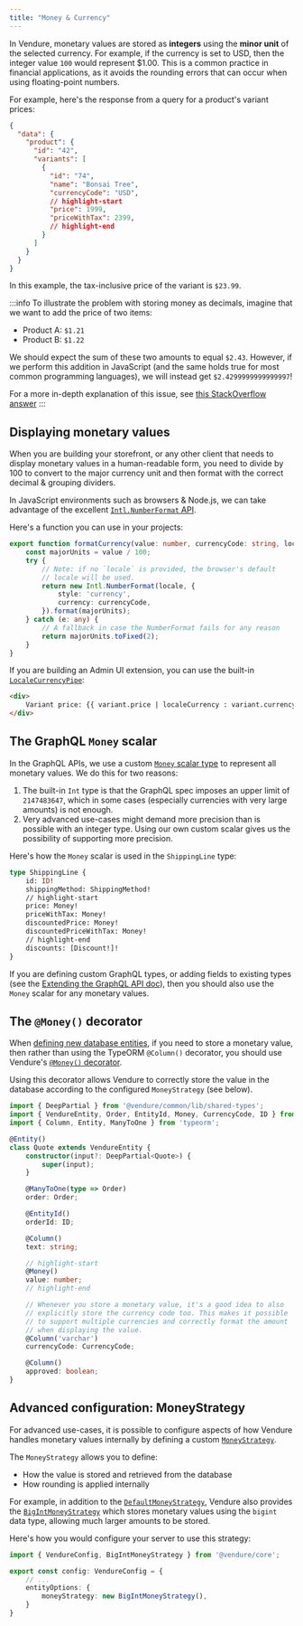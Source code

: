```yaml
---
title: "Money & Currency"
---
```


In Vendure, monetary values are stored as **integers** using the **minor unit** of the selected currency.
For example, if the currency is set to USD, then the integer value `100` would represent $1.00.
This is a common practice in financial applications, as it avoids the rounding errors that can occur when using floating-point numbers.

For example, here's the response from a query for a product's variant prices:

```json
{
  "data": {
    "product": {
      "id": "42",
      "variants": [
        {
          "id": "74",
          "name": "Bonsai Tree",
          "currencyCode": "USD",
          // highlight-start
          "price": 1999,
          "priceWithTax": 2399,
          // highlight-end
        }
      ]
    }
  }
}
```

In this example, the tax-inclusive price of the variant is `$23.99`.

:::info
To illustrate the problem with storing money as decimals, imagine that we want to add the price of two items:

- Product A: `$1.21`
- Product B: `$1.22`

We should expect the sum of these two amounts to equal `$2.43`. However, if we perform this addition in JavaScript (and the same
holds true for most common programming languages), we will instead get `$2.4299999999999997`!

For a more in-depth explanation of this issue, see [this StackOverflow answer](https://stackoverflow.com/a/3730040/772859)
:::

## Displaying monetary values

When you are building your storefront, or any other client that needs to display monetary values in a human-readable form,
you need to divide by 100 to convert to the major currency unit and then format with the correct decimal & grouping dividers.

In JavaScript environments such as browsers & Node.js, we can take advantage of the excellent [`Intl.NumberFormat` API](https://developer.mozilla.org/en-US/docs/Web/JavaScript/Reference/Global_Objects/Intl/NumberFormat).

Here's a function you can use in your projects:

```ts title="src/utils/format-currency.ts"
export function formatCurrency(value: number, currencyCode: string, locale?: string) {
    const majorUnits = value / 100;
    try {
        // Note: if no `locale` is provided, the browser's default
        // locale will be used.
        return new Intl.NumberFormat(locale, {
            style: 'currency',
            currency: currencyCode,
        }).format(majorUnits);
    } catch (e: any) {
        // A fallback in case the NumberFormat fails for any reason
        return majorUnits.toFixed(2);
    }
}
```

If you are building an Admin UI extension, you can use the built-in [`LocaleCurrencyPipe`](/reference/admin-ui-api/pipes/locale-currency-pipe/):

```html title="src/plugins/my-plugin/ui/components/my-component/my.component.html"
<div>
    Variant price: {{ variant.price | localeCurrency : variant.currencyCode }}
</div>
```


## The GraphQL `Money` scalar

In the GraphQL APIs, we use a custom [`Money` scalar type](/reference/graphql-api/admin/object-types/#money) to represent
all monetary values. We do this for two reasons:

1. The built-in `Int` type is that the GraphQL spec imposes an upper limit of
`2147483647`, which in some cases (especially currencies with very large amounts) is not enough.
2. Very advanced use-cases might demand more precision than is possible with an integer type. Using our own custom
scalar gives us the possibility of supporting more precision.

Here's how the `Money` scalar is used in the `ShippingLine` type:

```graphql
type ShippingLine {
    id: ID!
    shippingMethod: ShippingMethod!
    // highlight-start
    price: Money!
    priceWithTax: Money!
    discountedPrice: Money!
    discountedPriceWithTax: Money!
    // highlight-end
    discounts: [Discount!]!
}
```

If you are defining custom GraphQL types, or adding fields to existing types (see the [Extending the GraphQL API doc](/guides/developer-guide/extend-graphql-api/)),
then you should also use the `Money` scalar for any monetary values.


## The `@Money()` decorator

When [defining new database entities](/guides/developer-guide/database-entity//), if you need to store a monetary value, then rather than using the TypeORM `@Column()`
decorator, you should use Vendure's [`@Money()` decorator](/reference/typescript-api/money/money-decorator).

Using this decorator allows Vendure to correctly store the value in the database according to the configured `MoneyStrategy` (see below).

```ts title="src/plugins/quote/entities/quote.entity.ts"
import { DeepPartial } from '@vendure/common/lib/shared-types';
import { VendureEntity, Order, EntityId, Money, CurrencyCode, ID } from '@vendure/core';
import { Column, Entity, ManyToOne } from 'typeorm';

@Entity()
class Quote extends VendureEntity {
    constructor(input?: DeepPartial<Quote>) {
        super(input);
    }

    @ManyToOne(type => Order)
    order: Order;

    @EntityId()
    orderId: ID;

    @Column()
    text: string;

    // highlight-start
    @Money()
    value: number;
    // highlight-end

    // Whenever you store a monetary value, it's a good idea to also
    // explicitly store the currency code too. This makes it possible
    // to support multiple currencies and correctly format the amount
    // when displaying the value.
    @Column('varchar')
    currencyCode: CurrencyCode;

    @Column()
    approved: boolean;
}
```

## Advanced configuration: MoneyStrategy

For advanced use-cases, it is possible to configure aspects of how Vendure handles monetary values internally by defining
a custom [`MoneyStrategy`](/reference/typescript-api/money/money-strategy/).

The `MoneyStrategy` allows you to define:

- How the value is stored and retrieved from the database
- How rounding is applied internally

For example, in addition to the [`DefaultMoneyStrategy`](/reference/typescript-api/money/default-money-strategy), Vendure
also provides the [`BigIntMoneyStrategy`](/reference/typescript-api/money/big-int-money-strategy) which stores monetary values
using the `bigint` data type, allowing much larger amounts to be stored.

Here's how you would configure your server to use this strategy:

```ts title="src/vendure-config.ts"
import { VendureConfig, BigIntMoneyStrategy } from '@vendure/core';

export const config: VendureConfig = {
    // ...
    entityOptions: {
        moneyStrategy: new BigIntMoneyStrategy(),
    }
}
```
